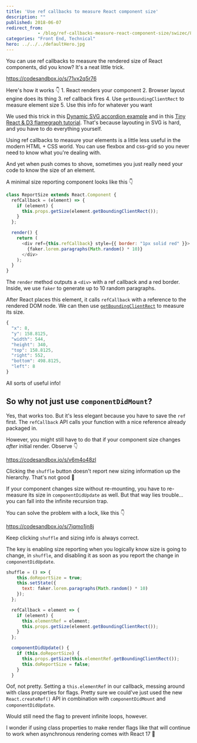 ```yaml
---
title: 'Use ref callbacks to measure React component size'
description: ""
published: 2018-06-07
redirect_from: 
            - /blog/ref-callbacks-measure-react-component-size/swizec/8444
categories: "Front End, Technical"
hero: ../../../defaultHero.jpg
---
```

You can use ref callbacks to measure the rendered size of React components, did you know? It&#x27;s a neat little trick.

https://codesandbox.io/s/71vx2q5r76

Here&#x27;s how it works 👇 1. React renders your component 2. Browser layout engine does its thing 3. ref callback fires 4. Use `getBoundingClientRect` to measure element size 5. Use this info for whatever you want

We used this trick in this [Dynamic SVG accordion example](https://swizec.com/blog/build-animated-accordion-react-d3/swizec/8418) and in this [Tiny React &amp; D3 flamegraph tutorial](https://swizec.com/blog/tiny-react-d3-flamegraph-tutorial/swizec/8440). That&#x27;s because layouting in SVG is hard, and you have to do everything yourself.

Using ref callbacks to measure your elements is a little less useful in the modern HTML + CSS world. You can use flexbox and css-grid so you never need to know what you&#x27;re dealing with.

And yet when push comes to shove, sometimes you just really need your code to know the size of an element.

A minimal size reporting component looks like this 👇

```javascript
class ReportSize extends React.Component {
  refCallback = (element) => {
    if (element) {
      this.props.getSize(element.getBoundingClientRect());
    }
  };

  render() {
    return (
      <div ref={this.refCallback} style={{ border: "1px solid red" }}>
        {faker.lorem.paragraphs(Math.random() * 10)}
      </div>
    );
  }
}
```

The `render` method outputs a `<div>` with a ref callback and a red border. Inside, we use `faker` to generate up to 10 random paragraphs.

After React places this element, it calls `refCallback` with a reference to the rendered DOM node. We can then use [`getBoundingClientRect`](https://developer.mozilla.org/en-US/docs/Web/API/Element/getBoundingClientRect) to measure its size.

```javascript
{
  "x": 8,
  "y": 158.8125,
  "width": 544,
  "height": 340,
  "top": 158.8125,
  "right": 552,
  "bottom": 498.8125,
  "left": 8
}
```

All sorts of useful info!

## So why not just use `componentDidMount`?

Yes, that works too. But it&#x27;s less elegant because you have to save the `ref` first. The `refCallback` API calls your function with a nice reference already packaged in.

However, you might still have to do that if your component size changes _after_ initial render. Observe 👇

https://codesandbox.io/s/v6m4o48zl

Clicking the `shuffle` button doesn&#x27;t report new sizing information up the hierarchy. That&#x27;s not good 🤔

If your component changes size without re-mounting, you have to re-measure its size in `componentDidUpdate` as well. But that way lies trouble… you can fall into the infinite recursion trap.

You can solve the problem with a lock, like this 👇

https://codesandbox.io/s/7jqmo1jn8j

Keep clicking `shuffle` and sizing info is always correct.

The key is enabling size reporting when you logically know size is going to change, in `shuffle`, and disabling it as soon as you report the change in `componentDidUpdate`.

```javascript
shuffle = () => {
    this.doReportSize = true;
    this.setState({
      text: faker.lorem.paragraphs(Math.random() * 10)
    });
  };

  refCallback = element => {
    if (element) {
      this.elementRef = element;
      this.props.getSize(element.getBoundingClientRect());
    }
  };

  componentDidUpdate() {
    if (this.doReportSize) {
      this.props.getSize(this.elementRef.getBoundingClientRect());
      this.doReportSize = false;
    }
  }
```

Oof, not pretty. Setting a `this.elementRef` in our callback, messing around with class properties for flags. Pretty sure we could&#x27;ve just used the new `React.createRef()` API in combination with `componentDidMount` and `componentDidUpdate`.

Would still need the flag to prevent infinite loops, however.

I wonder if using class properties to make render flags like that will continue to work when asynchronous rendering comes with React 17 🤔
